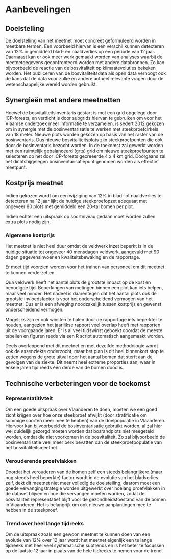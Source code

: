# Aanbevelingen

## Doelstelling

De doelstelling van het meetnet moet concreet geformuleerd worden in meetbare termen. Een voorbeeld hiervan is een verschil kunnen detecteren van 12% in gemiddeld blad- en naaldverlies op een periode van 12 jaar.
Daarnaast kan er ook meer werk gemaakt worden van analyses waarbij de meetnetgegevens geconfronteerd worden met andere databronnen. Zo kan bijvoorbeeld de reactie van de bosvitaliteit op klimaatevoluties bekeken worden. Het publiceren van de bosvitaliteitsdata als open data verhoogt ook de kans dat de data voor zulke en andere actueel relevante vragen door de wetenschappelijke wereld worden gebruikt.

## Synergieën met andere meetnetten

Hoewel de bosvitaliteitsinventaris gestart is met een grid opgelegd door ICP-forests, en verdicht is door subgrids hiervan te gebruiken om voor het Vlaamse onderzoek meer informatie te verzamelen, is sedert 2012 gekozen om in synergie met de bosinventarisatie te werken met steekproefcirkels van 18 meter.
Nieuwe plots worden gekozen op basis van het raster van de bosinventaris.
Dus nieuwe bosvitaliteitsplots zijn steekproefpunten die ook door de bosinventaris bezocht worden.
In de toekomst zal gewerkt worden met een ruimtelijk gebalanceerd (grts) grid om nieuwe steekproefpunten te selecteren op het door ICP-forests gecreëerde 4 x 4 km grid.
Doorgaans zal het dichtsbijgelegen bosinventarisatiepunt genomen worden  als effectief meetpunt.

## Kostprijs meetnet

Indien gekozen wordt om een wijziging van 12% in blad- of naaldverlies te detecteren na 12 jaar lijkt de huidige steekproefopzet adequaat met ongeveer 80 plots met gemiddeld een 20-tal bomen per plot.

Indien echter een uitspraak op soortniveau gedaan moet worden zullen extra plots nodig zijn.


### Algemene kostprijs

Het meetnet is niet heel duur omdat de veldwerk inzet beperkt is in de huidige situatie tot ongeveer 40 mensdagen veldwerk, aangevuld met 90 dagen gegevensinvoer en kwaliteitsbewaking en de rapportage.

Er moet tijd voorzien worden voor het trainen van personeel om dit meetnet te kunnen verderzetten.

Qua veldwerk heeft het aantal plots de grootste impact op de kost en benodigde tijd.
Beperkingen van metingen binnen een plot kan iets helpen, maar veel minder.
Het nadeel is daarentegen dat het aantal plots ook de grootste invloedsfactor is voor het onderscheidend vermogen van het meetnet.
Dus er is een afweging noodzakelijk tussen kostprijs en gewenst onderscheidend vermogen.

Mogelijks zijn er ook winsten te halen door de rapportage iets beperkter te houden, aangezien het jaarlijkse rapport veel overlap heeft met rapporten uit de voorgaande jaren. Er is al veel tijdswinst geboekt doordat de meeste tabellen en figuren reeds via een R script automatisch aangemaakt worden.

Deels overlappend met dit meetnet en met dezelfde methodologie wordt ook de essenziekte onderzocht, maar het plan is dit heel binnenkort stop te zetten wegens de grote uitval door het aantal bomen dat sterft aan de gevolgen van de ziekte.
Dit neemt heel extreme proporties aan, waar in enkele jaren tijd reeds één derde van de bomen dood is.

## Technische verbeteringen voor de toekomst

### Representatitivteit

Om een goede uitspraak over Vlaanderen te doen, moeten we een goed zicht krijgen over hoe onze steekproef afwijkt (door stratificatie om sommige soorten meer mee te hebben) van de doelpopulatie in Vlaanderen.
Hiervoor kan bijvoorbeeld de bosinventarisatie gebruikt worden, al zal hier wel duidelijk gezorgd moeten worden dat bosrandplots niet meegeteld worden, omdat die niet voorkomen in de bosvitaliteit. Zo zal bijvoorbeeld de bosinventarisatie veel meer berk bevatten dan de steekproefpopulatie van het bosvitaliteitsmeetnet.


### Verouderende proefvlakken

Doordat het verouderen van de bomen zelf een steeds belangrijkere (maar nog steeds heel beperkte) factor  wordt in de evolutie van het bladverlies zelf, dekt dit meetnet niet meer volledig de doelstelling, daarom moet een goede vervangingstrategie worden uitgewerkt over hoelang proefvlakken in de dataset blijven en hoe die vervangen moeten worden, zodat de bosvitaliteit representatief blijft voor de gezondheidstoestand van de bomen in Vlaanderen.
Het is belangrijk om ook nieuwe aanplantingen mee te hebben in de steekproef.

### Trend over heel lange tijdreeks

Om de uitspraak zoals een gewoon meetnet te kunnen doen van een evolutie van 12% over 12 jaar wordt het meetnet eigenlijk een te lange tijdreeks met heel veel systematische subtrends en is het beter te focussen op de laatste 12 jaar in plaats van de hele tijdreeks te nemen voor de trend.

<!--hvc dit laatste kan je best nog iets anders formuleren. Het is mij bv niet duidelijk waarom je enkel naar de laatste 12 jaar zou kijken. Het lijkt mij ook relevant om de trend van de laatste 12 jaar te kunnen vergelijken met alle vorige resultaten van het rollende gemiddelde voor de rest van de tijdreeks. En misschien ook suggereren om naast lineaire trend op 12 jaar ook te kijken naar smoothing technieken om de tijdreeks te analyseren.-->
